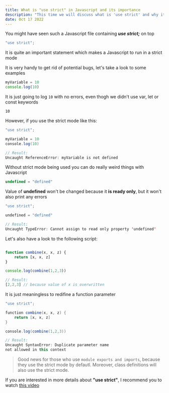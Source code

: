```yaml
---
title: What is "use strict" in Javascript and its importance
description: "This time we will discuss what is 'use strict' and why it is needed"
date: Oct 17 2022
---
```


You might have seen such a Javascript file containing _**use strict;**_ on top

```js
"use strict";
```
It is quite an important statement which makes a Javascript to run in a strict mode

It is very handy to get rid of potential bugs, let's take a look to some examples


```js
myVariable = 10
console.log(10)
```
It is just going to log `10` with no errors, even thogh we didn't use var, let or const keywords

```
10
```

However, if you use the strict mode like this:
```java
"use strict";

myVariable = 10
console.log(10)

// Result:
Uncaught ReferenceError: myVariable is not defined
```

Without strict mode being used you can do really weird things with Javascript
```js
undefined = "defined"
```
Value of **undefined** won't be changed because it **is ready only**, but it won't also print any errors

```java
"use strict";

undefined = "defined"

// Result:
Uncaught TypeError: Cannot assign to read only property 'undefined'
```

Let's also have a look to the following script:

```javascript

function combine(x, x, z) {
    return [x, x, z]
}

console.log(combine(1,2,3))

// Result:
[2,2,3] // because value of x is overwritten
```

It is just meaningless to redifine a function parameter

```java
"use strict";

function combine(x, x, z) {
    return [x, x, z]
}

console.log(combine(1,2,3))

// Result:
Uncaught SyntaxError: Duplicate parameter name 
not allowed in this context
```



> Good news for those who use `module exports and imports`, because they use the strict mode by defautl.
Moreover, class definitions will also use the strict mode.


If you are interested in more details about **"use strict"**, I recommend you to watch [this video](https://www.youtube.com/watch?v=G9QTBS2x8U4)